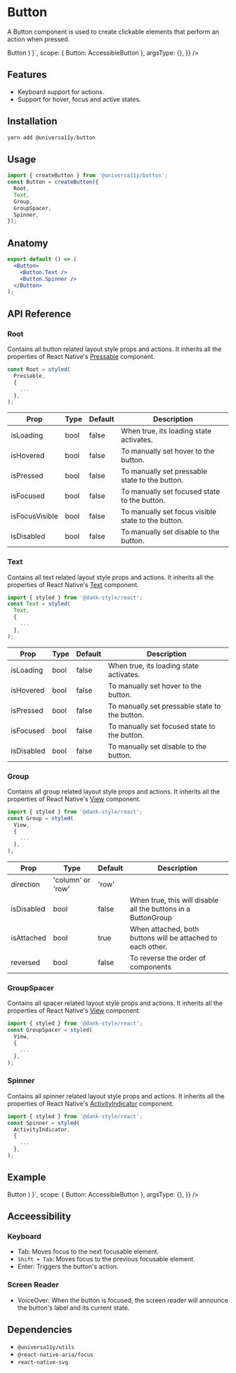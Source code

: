 
<Meta title="components/Button" />


# Button

A Button component is used to create clickable elements that perform an action when pressed.

<AppProvider>
  <CodePreview
    showComponentRenderer={true}
    showArgsController={false}
    metaData={{
      code: ` 
      function App () {
        return (
        <Button>
          <Button.Text>Button</Button.Text>
        </Button>
    )
    }`,
      scope: { Button: AccessibleButton },
      argsType: {},
    }}
  />
</AppProvider>

<br />

## Features

- Keyboard support for actions.
- Support for hover, focus and active states.

## Installation

```jsx
yarn add @universa11y/button
```

## Usage

```jsx
import { createButton } from '@universa11y/button';
const Button = createButton({
  Root,
  Text,
  Group,
  GroupSpacer,
  Spinner,
});
```

## Anatomy

```jsx
export default () => (
  <Button>
    <Button.Text />
    <Button.Spinner />
  </Button>
);
```

## API Reference

### Root

Contains all button related layout style props and actions.
It inherits all the properties of React Native's [Pressable](https://reactnative.dev/docs/pressable#props) component.

```jsx
const Root = styled(
  Pressable,
  {
    ...
  },
);
```

| Prop           | Type | Default | Description                                        |
| -------------- | ---- | ------- | -------------------------------------------------- |
| isLoading      | bool | false   | When true, its loading state activates.            |
| isHovered      | bool | false   | To manually set hover to the button.               |
| isPressed      | bool | false   | To manually set pressable state to the button.     |
| isFocused      | bool | false   | To manually set focused state to the button.       |
| isFocusVisible | bool | false   | To manually set focus visible state to the button. |
| isDisabled     | bool | false   | To manually set disable to the button.             |

### Text

Contains all text related layout style props and actions.
It inherits all the properties of React Native's [Text](https://reactnative.dev/docs/text#props) component.

```jsx
import { styled } from '@dank-style/react';
const Text = styled(
  Text,
  {
    ...
  },
);
```

| Prop       | Type | Default | Description                                    |
| ---------- | ---- | ------- | ---------------------------------------------- |
| isLoading  | bool | false   | When true, its loading state activates.        |
| isHovered  | bool | false   | To manually set hover to the button.           |
| isPressed  | bool | false   | To manually set pressable state to the button. |
| isFocused  | bool | false   | To manually set focused state to the button.   |
| isDisabled | bool | false   | To manually set disable to the button.         |

### Group

Contains all group related layout style props and actions.
It inherits all the properties of React Native's [View](https://reactnative.dev/docs/view#props) component.

```jsx
import { styled } from '@dank-style/react';
const Group = styled(
  View,
  {
    ...
  },
);
```

| Prop       | Type              | Default | Description                                                   |
| ---------- | ----------------- | ------- | ------------------------------------------------------------- |
| direction  | 'column' or 'row' | 'row'   |                                                               |
| isDisabled | bool              | false   | When true, this will disable all the buttons in a ButtonGroup |
| isAttached | bool              | true    | When attached, both buttons will be attached to each other.   |
| reversed   | bool              | false   | To reverse the order of components                            |

### GroupSpacer

Contains all spacer related layout style props and actions.
It inherits all the properties of React Native's [View](https://reactnative.dev/docs/view#props) component.

```jsx
import { styled } from '@dank-style/react';
const GroupSpacer = styled(
  View,
  {
    ...
  },
);
```

### Spinner

Contains all spinner related layout style props and actions.
It inherits all the properties of React Native's [ActivityIndicator](https://reactnative.dev/docs/activityindicator#props) component.

```jsx
import { styled } from '@dank-style/react';
const Spinner = styled(
  ActivityIndicator,
  {
    ...
  },
);
```

## Example

<AppProvider>
  <CodePreview
    showComponentRenderer={true}
    showArgsController={false}
    metaData={{
      code: ` 
      function App () {
        return (
        <Button>
          <Button.Text>Button</Button.Text>
        </Button>
    )
    }`,
      scope: { Button: AccessibleButton },
      argsType: {},
    }}
  />
</AppProvider>

## Acceessibility

### Keyboard

- Tab: Moves focus to the next focusable element.
- `Shift + Tab`: Moves focus to the previous focusable element.
- Enter: Triggers the button's action.

### Screen Reader

- VoiceOver: When the button is focused, the screen reader will announce the button's label and its current state.

## Dependencies

- `@universa11y/utils`
- `@react-native-aria/focus`
- `react-native-svg`
